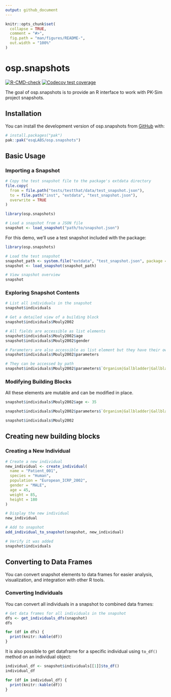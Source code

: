 ```yaml
---
output: github_document
---
```


```r
knitr::opts_chunk$set(
  collapse = TRUE,
  comment = "#>",
  fig.path = "man/figures/README-",
  out.width = "100%"
)
```

# osp.snapshots

<!-- badges: start -->

[![R-CMD-check](https://github.com/esqLABS/osp.snapshots/actions/workflows/R-CMD-check.yaml/badge.svg)](https://github.com/esqLABS/osp.snapshots/actions/workflows/R-CMD-check.yaml)
[![Codecov test coverage](https://codecov.io/gh/esqLABS/osp.snapshots/graph/badge.svg)](https://app.codecov.io/gh/esqLABS/osp.snapshots)
<!-- badges: end -->

The goal of osp.snapshots is to provide an R interface to work with PK-Sim project snapshots.

## Installation

You can install the development version of osp.snapshots from [GitHub](https://github.com/) with:

``` r
# install.packages("pak")
pak::pak("esqLABS/osp.snapshots")
```

## Basic Usage

### Importing a Snapshot

```r
# Copy the test snapshot file to the package's extdata directory
file.copy(
  from = file.path("tests/testthat/data/test_snapshot.json"),
  to = file.path("inst", "extdata", "test_snapshot.json"),
  overwrite = TRUE
)
```

```r
library(osp.snapshots)

# Load a snapshot from a JSON file
snapshot <- load_snapshot("path/to/snapshot.json")
```

For this demo, we'll use a test snapshot included with the package:

```r
library(osp.snapshots)

# Load the test snapshot
snapshot_path <- system.file("extdata", "test_snapshot.json", package = "osp.snapshots")
snapshot <- load_snapshot(snapshot_path)

# View snapshot overview
snapshot
```

### Exploring Snapshot Contents

```r
# List all individuals in the snapshot
snapshot$individuals

# Get a detailed view of a building block
snapshot$individuals$Mouly2002

# All fields are accessible as list elements
snapshot$individuals$Mouly2002$age
snapshot$individuals$Mouly2002$gender

# Parameters are also accessible as list element but they have their own nested structure and behavior
snapshot$individuals$Mouly2002$parameters

# They can be accessed by path
snapshot$individuals$Mouly2002$parameters$`Organism|Gallbladder|Gallbladder ejection fraction`
```


### Modifying Building Blocks
All these elements are mutable and can be modified in place.

```r
snapshot$individuals$Mouly2002$age <- 35

snapshot$individuals$Mouly2002$parameters$`Organism|Gallbladder|Gallbladder ejection fraction`$value <- 0.6

snapshot$individuals$Mouly2002
```

## Creating new building blocks
### Creating a New Individual

```r
# Create a new individual
new_individual <- create_individual(
  name = "Patient_001",
  species = "Human",
  population = "European_ICRP_2002",
  gender = "MALE",
  age = 45,
  weight = 85,
  height = 180
)

# Display the new individual
new_individual

# Add to snapshot
add_individual_to_snapshot(snapshot, new_individual)

# Verify it was added
snapshot$individuals
```

## Converting to Data Frames

You can convert snapshot elements to data frames for easier analysis, visualization, and integration with other R tools.

### Converting Individuals

You can convert all individuals in a snapshot to combined data frames:

```r
# Get data frames for all individuals in the snapshot
dfs <- get_individuals_dfs(snapshot)
dfs
```

```r
for (df in dfs) {
  print(knitr::kable(df))
}
```

It is also possible to get dataframe for a specific individual using `to_df()` method on an individual object:

```r
individual_df <- snapshot$individuals[[1]]$to_df()
individual_df
```
```r
for (df in individual_df) {
  print(knitr::kable(df))
}
```
